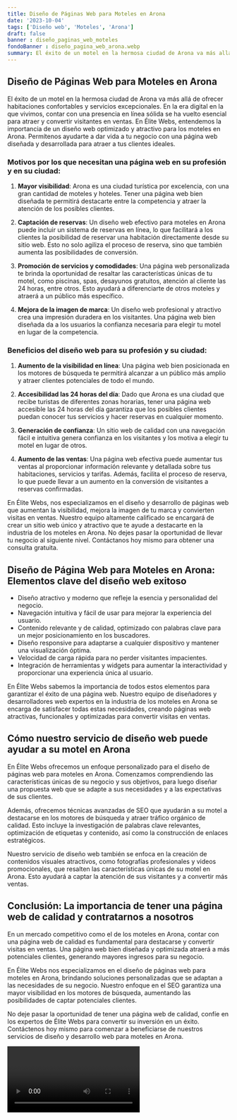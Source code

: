 ```yaml
---
title: Diseño de Páginas Web para Moteles en Arona
date: '2023-10-04'
tags: ['Diseño web', 'Moteles', 'Arona']
draft: false
banner : diseño_paginas_web_moteles
fondoBanner : diseño_pagina_web_arona.webp
summary: El éxito de un motel en la hermosa ciudad de Arona va más allá de ofrecer habitaciones confortables y servicios excepcionales. En la era digital en la que vivimos, contar con una presencia en línea sólida se ha vuelto esencial para atraer y convertir visitantes en ventas. En Élite Webs, entendemos la importancia de un diseño web optimizado y atractivo para los moteles en Arona. Permítenos ayudarte a dar vida a tu negocio con una página web diseñada y desarrollada para atraer a tus clientes ideales.
---
```


## Diseño de Páginas Web para Moteles en Arona

El éxito de un motel en la hermosa ciudad de Arona va más allá de ofrecer habitaciones confortables y servicios excepcionales. En la era digital en la que vivimos, contar con una presencia en línea sólida se ha vuelto esencial para atraer y convertir visitantes en ventas. En Élite Webs, entendemos la importancia de un diseño web optimizado y atractivo para los moteles en Arona. Permítenos ayudarte a dar vida a tu negocio con una página web diseñada y desarrollada para atraer a tus clientes ideales.

### Motivos por los que necesitan una página web en su profesión y en su ciudad:

1. **Mayor visibilidad**: Arona es una ciudad turística por excelencia, con una gran cantidad de moteles y hoteles. Tener una página web bien diseñada te permitirá destacarte entre la competencia y atraer la atención de los posibles clientes.

2. **Captación de reservas**: Un diseño web efectivo para moteles en Arona puede incluir un sistema de reservas en línea, lo que facilitará a los clientes la posibilidad de reservar una habitación directamente desde su sitio web. Esto no solo agiliza el proceso de reserva, sino que también aumenta las posibilidades de conversión.

3. **Promoción de servicios y comodidades**: Una página web personalizada te brinda la oportunidad de resaltar las características únicas de tu motel, como piscinas, spas, desayunos gratuitos, atención al cliente las 24 horas, entre otros. Esto ayudará a diferenciarte de otros moteles y atraerá a un público más específico.

4. **Mejora de la imagen de marca**: Un diseño web profesional y atractivo crea una impresión duradera en los visitantes. Una página web bien diseñada da a los usuarios la confianza necesaria para elegir tu motel en lugar de la competencia.

### Beneficios del diseño web para su profesión y su ciudad:

1. **Aumento de la visibilidad en línea**: Una página web bien posicionada en los motores de búsqueda te permitirá alcanzar a un público más amplio y atraer clientes potenciales de todo el mundo.

2. **Accesibilidad las 24 horas del día**: Dado que Arona es una ciudad que recibe turistas de diferentes zonas horarias, tener una página web accesible las 24 horas del día garantiza que los posibles clientes puedan conocer tus servicios y hacer reservas en cualquier momento.

3. **Generación de confianza**: Un sitio web de calidad con una navegación fácil e intuitiva genera confianza en los visitantes y los motiva a elegir tu motel en lugar de otros.

4. **Aumento de las ventas**: Una página web efectiva puede aumentar tus ventas al proporcionar información relevante y detallada sobre tus habitaciones, servicios y tarifas. Además, facilita el proceso de reserva, lo que puede llevar a un aumento en la conversión de visitantes a reservas confirmadas.

En Élite Webs, nos especializamos en el diseño y desarrollo de páginas web que aumentan la visibilidad, mejora la imagen de tu marca y convierten visitas en ventas. Nuestro equipo altamente calificado se encargará de crear un sitio web único y atractivo que te ayude a destacarte en la industria de los moteles en Arona. No dejes pasar la oportunidad de llevar tu negocio al siguiente nivel. Contáctanos hoy mismo para obtener una consulta gratuita.

<GifSeo />

<Cta />

## Diseño de Página Web para Moteles en Arona: Elementos clave del diseño web exitoso

- Diseño atractivo y moderno que refleje la esencia y personalidad del negocio.
- Navegación intuitiva y fácil de usar para mejorar la experiencia del usuario.
- Contenido relevante y de calidad, optimizado con palabras clave para un mejor posicionamiento en los buscadores.
- Diseño responsive para adaptarse a cualquier dispositivo y mantener una visualización óptima.
- Velocidad de carga rápida para no perder visitantes impacientes.
- Integración de herramientas y widgets para aumentar la interactividad y proporcionar una experiencia única al usuario.

En Élite Webs sabemos la importancia de todos estos elementos para garantizar el éxito de una página web. Nuestro equipo de diseñadores y desarrolladores web expertos en la industria de los moteles en Arona se encarga de satisfacer todas estas necesidades, creando páginas web atractivas, funcionales y optimizadas para convertir visitas en ventas.

## Cómo nuestro servicio de diseño web puede ayudar a su motel en Arona

En Élite Webs ofrecemos un enfoque personalizado para el diseño de páginas web para moteles en Arona. Comenzamos comprendiendo las características únicas de su negocio y sus objetivos, para luego diseñar una propuesta web que se adapte a sus necesidades y a las expectativas de sus clientes.

Además, ofrecemos técnicas avanzadas de SEO que ayudarán a su motel a destacarse en los motores de búsqueda y atraer tráfico orgánico de calidad. Esto incluye la investigación de palabras clave relevantes, optimización de etiquetas y contenido, así como la construcción de enlaces estratégicos.

Nuestro servicio de diseño web también se enfoca en la creación de contenidos visuales atractivos, como fotografías profesionales y videos promocionales, que resalten las características únicas de su motel en Arona. Esto ayudará a captar la atención de sus visitantes y a convertir más ventas.

## Conclusión: La importancia de tener una página web de calidad y contratarnos a nosotros

En un mercado competitivo como el de los moteles en Arona, contar con una página web de calidad es fundamental para destacarse y convertir visitas en ventas. Una página web bien diseñada y optimizada atraerá a más potenciales clientes, generando mayores ingresos para su negocio.

En Élite Webs nos especializamos en el diseño de páginas web para moteles en Arona, brindando soluciones personalizadas que se adaptan a las necesidades de su negocio. Nuestro enfoque en el SEO garantiza una mayor visibilidad en los motores de búsqueda, aumentando las posibilidades de captar potenciales clientes.

No deje pasar la oportunidad de tener una página web de calidad, confíe en los expertos de Élite Webs para convertir su inversión en un éxito. Contáctenos hoy mismo para comenzar a beneficiarse de nuestros servicios de diseño y desarrollo web para moteles en Arona.

<Video />

<CtaBot job='Moteles' city='Arona'/>

<Gmaps query='Arona+españa+maps' />